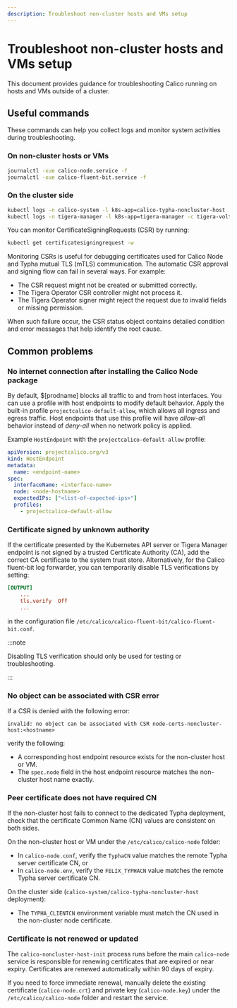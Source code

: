 ```yaml
---
description: Troubleshoot non-cluster hosts and VMs setup
---
```


# Troubleshoot non-cluster hosts and VMs setup

This document provides guidance for troubleshooting Calico running on hosts and VMs outside of a cluster.

## Useful commands

These commands can help you collect logs and monitor system activities during troubleshooting.

### On non-cluster hosts or VMs

```bash
journalctl -xue calico-node.service -f
journalctl -xue calico-fluent-bit.service -f
```

### On the cluster side

```bash
kubectl logs -n calico-system -l k8s-app=calico-typha-noncluster-host
kubectl logs -n tigera-manager -l k8s-app=tigera-manager -c tigera-voltron
```

You can monitor CertificateSigningRequests (CSR) by running:

```bash
kubectl get certificatesigningrequest -w
```

Monitoring CSRs is useful for debugging certificates used for Calico Node and Typha mutual TLS (mTLS) communication. The automatic CSR approval and signing flow can fail in several ways. For example:

- The CSR request might not be created or submitted correctly.
- The Tigera Operator CSR controller might not process it.
- The Tigera Operator signer might reject the request due to invalid fields or missing permission.

When such failure occur, the CSR status object contains detailed condition and error messages that help identify the root cause.

## Common problems

### No internet connection after installing the Calico Node package

By default, $[prodname] blocks all traffic to and from host interfaces. You can use a profile with host endpoints to modify default behavior. Apply the built-in profile `projectcalico-default-allow`, which allows all ingress and egress traffic. Host endpoints that use this profile will have *allow-all* behavior instead of *deny-all* when no network policy is applied.

Example `HostEndpoint` with the `projectcalico-default-allow` profile:

```yaml
apiVersion: projectcalico.org/v3
kind: HostEndpoint
metadata:
  name: <endpoint-name>
spec:
  interfaceName: <interface-name>
  node: <node-hostname>
  expectedIPs: ["<list-of-expected-ips>"]
  profiles:
    - projectcalico-default-allow
```

### Certificate signed by unknown authority

If the certificate presented by the Kubernetes API server or Tigera Manager endpoint is not signed by a trusted Certificate Authority (CA), add the correct CA certificate to the system trust store. Alternatively, for the Calico fluent-bit log forwarder, you can temporarily disable TLS verifications by setting:

```conf
[OUTPUT]
    ...
    tls.verify  Off
    ...
```

in the configuration file `/etc/calico/calico-fluent-bit/calico-fluent-bit.conf`.

:::note

Disabling TLS verification should only be used for testing or troubleshooting.

:::

### No object can be associated with CSR error

If a CSR is denied with the following error:

```text
invalid: no object can be associated with CSR node-certs-noncluster-host:<hostname>
```

verify the following:

* A corresponding host endpoint resource exists for the non-cluster host or VM.
* The `spec.node` field in the host endpoint resource matches the non-cluster host name exactly.

### Peer certificate does not have required CN

If the non-cluster host fails to connect to the dedicated Typha deployment, check that the certificate Common Name (CN) values are consistent on both sides.

On the non-cluster host or VM under the `/etc/calico/calico-node` folder:

* In `calico-node.conf`, verify the `TyphaCN` value matches the remote Typha server certificate CN, or
* In `calico-node.env`, verify the `FELIX_TYPHACN` value matches the remote Typha server certificate CN.

On the cluster side (`calico-system/calico-typha-noncluster-host` deployment):

* The `TYPHA_CLIENTCN` environment variable must match the CN used in the non-cluster node certificate.

### Certificate is not renewed or updated

The `calico-noncluster-host-init` process runs before the main `calico-node` service is responsible for renewing certificates that are expired or near expiry. Certificates are renewed automatically within 90 days of expiry.

If you need to force immediate renewal, manually delete the existing certificate (`calico-node.crt`) and private key (`calico-node.key`) under the `/etc/calico/calico-node` folder and restart the service.
